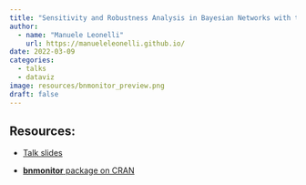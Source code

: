 ```yaml
---
title: "Sensitivity and Robustness Analysis in Bayesian Networks with the 'bnmonitor' R package"
author:
  - name: "Manuele Leonelli"
    url: https://manueleleonelli.github.io/
date: 2022-03-09
categories:
  - talks
  - dataviz
image: resources/bnmonitor_preview.png
draft: false
---
```


## Resources:

-   [Talk slides](resources/Talk.pdf)

-   [**bnmonitor** package on CRAN](https://cran.r-project.org/web/packages/bnmonitor/index.html)

